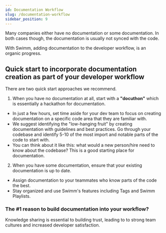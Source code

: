 ```yaml
---
id: Documentation Workflow
slug: /documentation-workflow
sidebar_position: 9
---
```



Many companies either have no documentation or some documentation. In both cases though, the documentation is usually not synced with the code.

With Swimm, adding documentation to the developer workflow, is an organic progress.

## Quick start to incorporate documentation creation as part of your developer workflow

There are two quick start approaches we recommend.

1. When you have no documentation at all, start with a **"docuthon"** which is essentially a hackathon for documentation.

- In just a few hours, set time aside for your dev team to focus on creating documentation on a specific code area that they are familiar with. 
- We suggest identifying the "low-hanging fruit" by creating documentation with guidelines and best practices. Go through your codebase and identify 5-10 of the most import and notable parts of the code to start with. 
- You can think about it like this: what would a new person/hire need to know about the codebase? This is a good starting place for documentation.

2. When you have some documentation, ensure that your existing documentation is up to date.
- Assign documentation to your teammates who know parts of the code the best. 
- Stay organized and use Swimm's features including <Link href="http://localhost:3000/docs/Features/doc-sharing-editing-and-collaboration"> Tags</Link> and <Link href="http://localhost:3000/docs/Features/Swimm-Playlists"> Swimm Playlists.</Link>

### The #1 reason to build documentation into your workflow? 

Knowledge sharing is essential to building trust, leading to to strong team cultures and increased developer satisfaction.